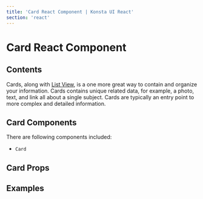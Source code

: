 ```yaml
---
title: 'Card React Component | Konsta UI React'
section: 'react'
---
```



# Card React Component

## Contents

Cards, along with [List View](/react/list), is a one more great way to contain and organize your information. Cards contains unique related data, for example, a photo, text, and link all about a single subject. Cards are typically an entry point to more complex and detailed information.

## Card Components

There are following components included:

- `Card`

## Card Props

<CardProps />

## Examples

<CardsExample />
